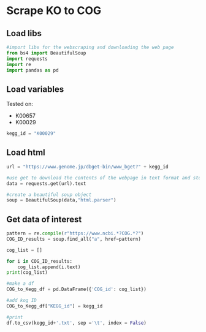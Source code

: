 # Scrape KO to COG

## Load libs

```python
#import libs for the webscraping and downloading the web page
from bs4 import BeautifulSoup 
import requests 
import re
import pandas as pd
```


## Load variables

Tested on:

- K00657
- K00029

```python
kegg_id = "K00029"
```


## Load html

```python
url = "https://www.genome.jp/dbget-bin/www_bget?" + kegg_id

#use get to download the contents of the webpage in text format and store in a variable called data:
data = requests.get(url).text

#create a beautiful soup object
soup = BeautifulSoup(data,"html.parser")
```



## Get data of interest

```python
pattern = re.compile(r"https://www.ncbi.*?COG.*?")
COG_ID_results = soup.find_all("a", href=pattern)

```

```python
cog_list = []

for i in COG_ID_results:
    cog_list.append(i.text)
print(cog_list)
```

```python
#make a df
COG_to_Kegg_df = pd.DataFrame({'COG_id': cog_list})

#add kog ID
COG_to_Kegg_df["KEGG_id"] = kegg_id

#print
df.to_csv(kegg_id+'.txt', sep ='\t', index = False)
```

